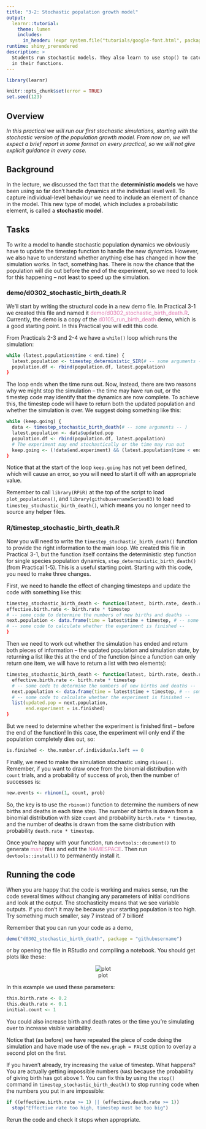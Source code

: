 ```yaml
---
title: "3-2: Stochastic population growth model"
output: 
  learnr::tutorial:
    theme: lumen
    includes:
      in_header: !expr system.file("tutorials/google-font.html", package = "RPiR")
runtime: shiny_prerendered
description: >
  Students run stochastic models. They also learn to use stop() to catch errors
  in their functions.
---
```


```r
library(learnr)

knitr::opts_chunk$set(error = TRUE)
set.seed(123)
```

## Overview

*In this practical we will run our first stochastic simulations, starting with the stochastic version of the population growth model. From now on, we will expect a brief report in some format on every practical, so we will not give explicit guidance in every case.*

## Background

In the lecture, we discussed the fact that the **deterministic models** we have
been using so far don't handle dynamics at the individual level well. To 
capture individual-level behaviour we need to include an element of chance in
the model. This new type of model, which includes a probabilistic element, is 
called a **stochastic model**.

## Tasks

To write a model to handle stochastic population dynamics we obviously have to 
update the timestep function to handle the new dynamics. However, we also have 
to understand whether anything else has changed in how the simulation works. In
fact, something has. There is now the chance that the population will die out
before the end of the experiment, so we need to look for this happening – not 
least to speed up the simulation.

### demo/d0302_stochastic_birth_death.R

We’ll start by writing the structural code in a new demo file. In Practical 3-1
we created this file and named it <span style="color: #de77ae;">demo/d0302_stochastic_birth_death.R</span>. Currently, the demo
is a copy of the <span style="color: #de77ae;">d0105_run_birth_death</span> 
demo, which is a good starting point. In this Practical you will edit this code.

From Practicals 2-3 and 2-4 we have a `while()` loop which runs the simulation:

```r
while (latest.population$time < end.time) {
  latest.population <- timestep_deterministic_SIR(# -- some arguments -- ) 
  population.df <- rbind(population.df, latest.population)
}
```

The loop ends when the time runs out. Now, instead, there are two reasons why we
might stop the simulation – the time may have run out, or the timestep code may
identify that the dynamics are now complete. To achieve this, the timestep code 
will have to return both the updated population and whether the simulation is
over. We suggest doing something like this:

```r
while (keep.going) {
  data <- timestep_stochastic_birth_death(# -- some arguments -- ) 
  latest.population <- data$updated.pop
  population.df <- rbind(population.df, latest.population)
  # The experiment may end stochastically or the time may run out 
  keep.going <- (!data$end.experiment) && (latest.population$time < end.time)
}
```

Notice that at the start of the loop `keep.going` has not yet been defined, 
which will cause an error, so you will need to start it off with an appropriate
value. 

Remember to call `library(RPiR)` at the top of the script to load
`plot_populations()`, and `library(githubusernameSeries03)` to load `timestep_stochastic_birth_death()`, which means you 
no longer need to source any helper files.

### R/timestep_stochastic_birth_death.R

Now you will need to write the `timestep_stochastic_birth_death()` 
function to provide the right information to the main loop. We created this 
file in Practical 3-1, but the function itself contains the deterministic step 
function for single species population dynamics,
`step_deterministic_birth_death()` (from Practical 1-5). This is a useful 
starting point. Starting with this code, you need to make three changes. 

First, we need to handle the effect of changing timesteps and update
the code with something like this:

```r
timestep_stochastic_birth_death <- function(latest, birth.rate, death.rate, timestep) {
effective.birth.rate <- birth.rate * timestep
# -- some code to determine the numbers of new births and deaths -- 
next.population <- data.frame(time = latest$time + timestep, # -- some code -- )
# -- some code to calculate whether the experiment is finished --
}
```

Then we need to work out whether the simulation has ended and return both
pieces of information – the updated population and simulation state, by 
returning a list like this at the end of the function (since a function can only
return one item, we will have to return a list with two elements):

```r
timestep_stochastic_birth_death <- function(latest, birth.rate, death.rate, timestep) {
  effective.birth.rate <- birth.rate * timestep
  # -- some code to determine the numbers of new births and deaths --
  next.population <- data.frame(time = latest$time + timestep, # -- some arguments -- )
  # -- some code to calculate whether the experiment is finished --
  list(updated.pop = next.population, 
       end.experiment = is.finished) 
}
```

But we need to determine whether the experiment is finished first – before the
end of the function! In this case, the experiment will only end if the
population completely dies out, so:

```r
is.finished <- the.number.of.individuals.left == 0
```

Finally, we need to make the simulation stochastic using `rbinom()`. Remember, 
if you want to draw once from the binomial distribution with `count` trials, and 
a probability of success of `prob`, then the number of successes is:

```r
new.events <- rbinom(1, count, prob)
```

So, the key is to use the `rbinom()` function to determine the numbers of new 
births and deaths in each time step. The number of births is drawn from a binomial
distribution with size `count` and probability `birth.rate * timestep`, and the
number of deaths is drawn from the same distribution with probability 
`death.rate * timestep`.

Once you're 
happy with your function, run `devtools::document()` to generate
<span style="color: #de77ae;">man/</span> files and edit the 
<span style="color: #de77ae;">NAMESPACE</span>. Then run `devtools::install()`
to permanently install it.

## Running the code

When you are happy that the code is working and makes sense, run the code
several times without changing any parameters of initial conditions and look at
the output. The stochasticity means that we see variable outputs. If you don’t
it may be because your starting population is too high. Try something much 
smaller, say 7 instead of 7 billion! 

Remember that you can run your code as a demo, 

```r
demo("d0302_stochastic_birth_death", package = "githubusername")
```

or by opening the file in RStudio and compiling a notebook. You should get plots 
like these:

<center>![plot](images/3-2.gif)</center>

In this example we used these parameters:

```r
this.birth.rate <- 0.2
this.death.rate <- 0.1
initial.count <- 1
```

You could also increase birth and death 
rates or the time you’re simulating over to increase visible variability.

Notice that (as before) we have repeated the piece of code doing the simulation
and have made use of the `new.graph = FALSE` option to overlay a second plot on 
the first.

If you haven’t already, try increasing the value of timestep. What happens? You
are actually getting impossible numbers (`NA`s) because the probability of
giving birth has got above 1. You can fix this by using the `stop()` command in
`timestep_stochastic_birth_death()` to stop running code when the numbers you 
put in are impossible:

```r
if ((effective.birth.rate >= 1) || (effective.death.rate >= 1))
  stop("Effective rate too high, timestep must be too big")
```

Rerun the code and check it stops when appropriate.
